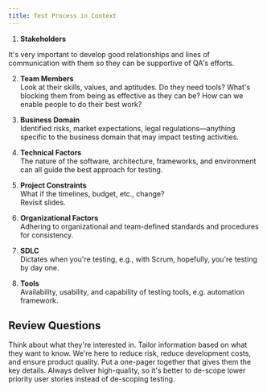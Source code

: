 ```yaml
---
title: Test Process in Context
---
```



1. **Stakeholders**  

It's very important to develop good relationships and lines of communication with them so they can be supportive of QA's efforts.

2. **Team Members**  
Look at their skills, values, and aptitudes. Do they need tools? What's blocking them from being as effective as they can be? How can we enable people to do their best work?

3. **Business Domain**  
Identified risks, market expectations, legal regulations—anything specific to the business domain that may impact testing activities.

4. **Technical Factors**  
The nature of the software, architecture, frameworks, and environment can all guide the best approach for testing.

5. **Project Constraints**  
What if the timelines, budget, etc., change?  
Revisit slides.

6. **Organizational Factors**  
Adhering to organizational and team-defined standards and procedures for consistency.

7. **SDLC**  
Dictates when you're testing, e.g., with Scrum, hopefully, you're testing by day one.

8. **Tools**  
Availability, usability, and capability of testing tools, e.g. automation framework.

## Review Questions

<FAQList title="FAQs">
  <FAQ title="How do you engage stakeholders who don't see the value in testing?">
    Think about what they're interested in. Tailor information based on what they want to know.
    We're here to reduce risk, reduce development costs, and ensure product quality.
    Put a one-pager together that gives them the key details.
  </FAQ>
  <FAQ title="How do you handle it when project constraints change?">
  Always deliver high-quality, so it's better to de-scope lower priority user stories instead of de-scoping testing.
  </FAQ>
</FAQList>